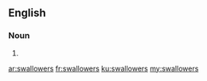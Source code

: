 ==English==

===Noun===
{{head|en|plural}}

# {{plural of|swallower|lang=en}}

[[ar:swallowers]]
[[fr:swallowers]]
[[ku:swallowers]]
[[my:swallowers]]